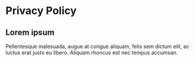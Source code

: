 # Privacy Policy

## Lorem ipsum

Pellentesque malesuada, augue at congue aliquam, felis sem dictum elit,
ac luctus erat justo eu libero. Aliquam rhoncus est nec tempus accumsan.
